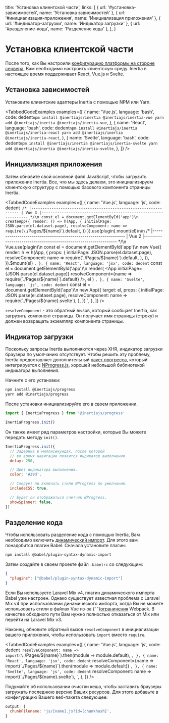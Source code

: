 
  title: 'Установка клиентской части',
  links: [
    { url: '#установка-зависимостей', name: 'Установка зависимостей' },
    { url: '#инициализация-приложения', name: 'Инициализация приложения' },
    { url: '#индикатор-загрузки', name: 'Индикатор загрузки' },
    { url: '#разделение-кода', name: 'Разделение кода' },
  ],
}

# Установка клиентской части

После того, как Вы настроили [конфигурацию платформы на стороне сервера](/server-side-setup), Вам необходимо настроить клиентскую среду. Inertia в настоящее время поддерживает React, Vue.js и Svelte.

## Установка зависимостей

Установите клиентские адаптеры Inertia с помощью NPM или Yarn.

<TabbedCodeExamples
  examples={[
    {
      name: 'Vue.js',
      language: 'bash',
      code: dedent`
        npm install @inertiajs/inertia @inertiajs/inertia-vue
        yarn add @inertiajs/inertia @inertiajs/inertia-vue
      `,
    },
    {
      name: 'React',
      language: 'bash',
      code: dedent`
        npm install @inertiajs/inertia @inertiajs/inertia-react
        yarn add @inertiajs/inertia @inertiajs/inertia-react
      `,
    },
    {
      name: 'Svelte',
      language: 'bash',
      code: dedent`
        npm install @inertiajs/inertia @inertiajs/inertia-svelte
        yarn add @inertiajs/inertia @inertiajs/inertia-svelte
      `,
    },
  ]}
/>

## Инициализация приложения

Затем обновите свой основной файл JavaScript, чтобы загрузить приложение Inertia. Все, что мы здесь делаем, это инициализируем клиентскую структуру с помощью базового компонента страницы Inertia.

<TabbedCodeExamples
  examples={[
    {
      name: 'Vue.js',
      language: 'js',
      code: dedent`
        /*
        |----------------------------------------------------------------
        | Vue 3
        |----------------------------------------------------------------
        */\n
        const el = document.getElementById('app')\n
        createApp({
          render: () => h(App, {
            initialPage: JSON.parse(el.dataset.page),
            resolveComponent: name => require(\`./Pages/\${name}\`).default,
          })
        }).use(plugin).mount(el)\n\n
        /*
        |----------------------------------------------------------------
        | Vue 2
        |----------------------------------------------------------------
        */\n
        Vue.use(plugin)\n
        const el = document.getElementById('app')\n
        new Vue({
          render: h => h(App, {
            props: {
              initialPage: JSON.parse(el.dataset.page),
              resolveComponent: name => require(\`./Pages/\${name}\`).default,
            },
          }),
        }).$mount(el)
      `,
    },
    {
      name: 'React',
      language: 'jsx',
      code: dedent`
        const el = document.getElementById('app')\n
        render(
          <App
            initialPage={JSON.parse(el.dataset.page)}
            resolveComponent={name => require(\`./Pages/\${name}\`).default}
          />,
          el
        )
      `,
    },
    {
      name: 'Svelte',
      language: 'js',
      code: dedent`
        const el = document.getElementById('app')\n
        new App({
          target: el,
          props: {
            initialPage: JSON.parse(el.dataset.page),
            resolveComponent: name => require(\`./Pages/\${name}.svelte\`),
          },
        })
      `,
    },
  ]}
/>

`resolveComponent` - это обратный вызов, который сообщает Inertia, как загрузить компонент страницы. Он получает имя страницы (строку) и должен возвращать экземпляр компонента страницы.

## Индикатор загрузки

Поскольку запросы Inertia выполняются через XHR, индикатор загрузки браузера по умолчанию отсутствует. Чтобы решить эту проблему, Inertia предоставляет дополнительный [пакет прогресса](https://github.com/inertiajs/progress), который интегрируется с [NProgress.js](https://ricostacruz.com/nprogress/), хорошей небольшой библиотекой индикатора выполнения.

Начните с его установки:

```bash
npm install @inertiajs/progress
yarn add @inertiajs/progress
```

После установки инициализируйте его в своем приложении.

```js
import { InertiaProgress } from '@inertiajs/progress'

InertiaProgress.init()
```

Он также имеет ряд параметров настройки, которые Вы можете передать методу `init()`.

```js
InertiaProgress.init({
  // Задержка в миллисекундах, после которой
  // во время навигации появится индикатор выполнения.
  delay: 250,

  // Цвет индикатора выполнения.
  color: '#29d',

  // Следует ли включать стили NProgress по умолчанию.
  includeCSS: true,

  // Будет ли отображаться счетчик NProgress.
  showSpinner: false,
})
```

## Разделение кода

Чтобы использовать разделение кода с помощью Inertia, Вам необходимо включить [динамический импорт](https://github.com/tc39/proposal-dynamic-import). Для этого вам понадобится плагин Babel. Сначала установите плагин:

```bash
npm install @babel/plugin-syntax-dynamic-import
```

Затем создайте в своем проекте файл `.babelrc` со следующим:

```json
{
  "plugins": ["@babel/plugin-syntax-dynamic-import"]
}
```

<Notice>
  Если Вы используете Laravel Mix v4, плагин динамического импорта Babel уже настроен. Однако существует известная проблема с Laravel Mix v4 при использовании динамического импорта, когда Вы не можете использовать стили в файлах Vue из-за {' '}<a href="https://github.com/JeffreyWay/laravel-mix/issues/1856#issuecomment-448082909">ограничения</a> Webpack. В качестве обходного пути Вам нужно полностью отказаться от Mix или перейти на Laravel Mix v3.
</Notice>

Наконец, обновите обратный вызов `resolveComponent` в инициализации вашего приложения, чтобы использовать `import` вместо `require`.

<TabbedCodeExamples
  examples={[
    {
      name: 'Vue.js',
      language: 'js',
      code: dedent`
        resolveComponent: name => import(\`./Pages/\${name}\`).then(module => module.default),
      `,
    },
    {
      name: 'React',
      language: 'jsx',
      code: dedent`
        resolveComponent={name => import(\`./Pages/\${name}\`).then(module => module.default)}
      `,
    },
    {
      name: 'Svelte',
      language: 'js',
      code: dedent`
        resolveComponent: name => import(\`./Pages/\${name}.svelte\`),
      `,
    },
  ]}
/>

Подумайте об использовании очистки кеша, чтобы заставить браузеры загружать последнюю версию Ваших ресурсов. Для этого добавьте в конфигурацию Вашего веб-пакета следующее:

```js
output: {
  chunkFilename: 'js/[name].js?id=[chunkhash]',
}
```
